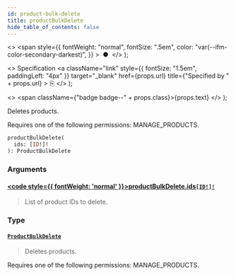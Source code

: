 ```yaml
---
id: product-bulk-delete
title: productBulkDelete
hide_table_of_contents: false
---
```


  <>
    <span
      style={{
        fontWeight: "normal",
        fontSize: ".5em",
        color: "var(--ifm-color-secondary-darkest)",
      }}
    >
      &nbsp;●&nbsp;
    </span>
  </>
);

  <>
    Specification
    <a
      className="link"
      style={{ fontSize: "1.5em", paddingLeft: "4px" }}
      target="\_blank"
      href={props.url}
      title={"Specified by " + props.url}
    >
      ⎘
    </a>
  </>
);

  <>
    <span className={"badge badge--" + props.class}>{props.text}</span>
  </>
);

Deletes products.

Requires one of the following permissions: MANAGE_PRODUCTS.

```graphql
productBulkDelete(
  ids: [ID!]!
): ProductBulkDelete
```

### Arguments

#### [<code style={{ fontWeight: 'normal' }}>productBulkDelete.<b>ids</b></code>](#)<Bullet />[`[ID!]!`](../../api-reference/scalars/id) <Badge class="secondary" text="non-null"/> <Badge class="secondary" text="scalar"/>

> List of product IDs to delete.

### Type

#### [`ProductBulkDelete`](../../api-reference/objects/product-bulk-delete) <Badge class="secondary" text="object"/>

> Deletes products.

Requires one of the following permissions: MANAGE_PRODUCTS.

>

